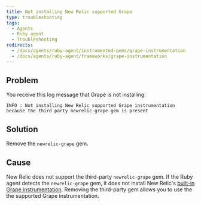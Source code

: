 ```yaml
---
title: Not installing New Relic supported Grape
type: troubleshooting
tags:
  - Agents
  - Ruby agent
  - Troubleshooting
redirects:
  - /docs/agents/ruby-agent/instrumented-gems/grape-instrumentation
  - /docs/agents/ruby-agent/frameworks/grape-instrumentation
---
```


## Problem

You receive this log message that Grape is not installing:

```
INFO : Not installing New Relic supported Grape instrumentation because the third party newrelic-grape gem is present
```

## Solution

Remove the `newrelic-grape` gem.

## Cause

New Relic does not support the third-party `newrelic-grape` gem. If the Ruby agent detects the `newrelic-grape` gem, it does not install New Relic's [built-in Grape instrumentation](/docs/agents/ruby-agent/getting-started/ruby-agent-requirements-supported-frameworks). Removing the third-party gem allows you to use the the supported Grape instrumentation.
